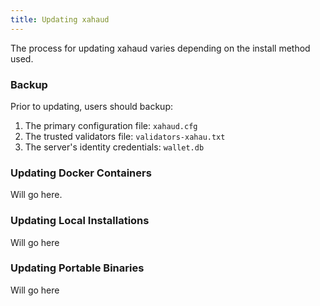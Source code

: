 ```yaml
---
title: Updating xahaud
---
```

The process for updating xahaud varies depending on the install method used.

### Backup
Prior to updating, users should backup:
1. The primary configuration file: `xahaud.cfg`
2. The trusted validators file: `validators-xahau.txt`
3. The server's identity credentials: `wallet.db`

### Updating Docker Containers
Will go here.

### Updating Local Installations
Will go here

### Updating Portable Binaries
Will go here
